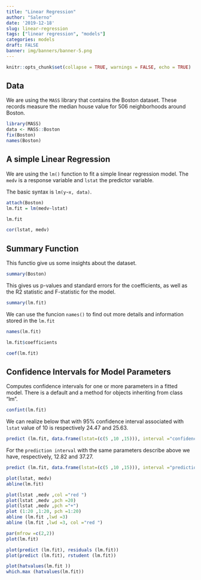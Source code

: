```yaml
---
title: "Linear Regression"
author: "Salerno"
date: '2019-12-18'
slug: linear-regression
tags: ["linear regression", "models"]
categories: models
draft: FALSE
banner: img/banners/banner-5.png
---
```


```r
knitr::opts_chunk$set(collapse = TRUE, warnings = FALSE, echo = TRUE)
```

## Data

We are using the `MASS` library that contains the Boston dataset. These records measure the median house value for 506 neighborhoods around Boston.

```r
library(MASS)
data <- MASS::Boston
fix(Boston)
names(Boston)

```

## A simple Linear Regression

We are using the `lm()` function to fit a simple linear regression model. The `medv` is a response variable and `lstat` the predictor variable.

The basic syntax is `lm(y~x, data)`.

```r

attach(Boston)
lm.fit = lm(medv~lstat)

lm.fit

cor(lstat, medv)

```

## Summary Function

This functio give us some insights about the dataset.


```r
summary(Boston)
```

This gives us p-values and standard errors for the coefficients, as well as the R2 statistic and F-statistic for the model.

```r
summary(lm.fit)
```

We can use the funcion `names()` to find out more details and information stored in the `lm.fit`

```r
names(lm.fit)

lm.fit$coefficients

coef(lm.fit)

```

## Confidence Intervals for Model Parameters

Computes confidence intervals for one or more parameters in a fitted model. There is a default and a method for objects inheriting from class "lm".

```r
confint(lm.fit)
```

We can realize below that with 95% confidence interval associated with `lstat` value of 10 is respectively 24.47 and 25.63.

```r
predict (lm.fit, data.frame(lstat=(c(5 ,10 ,15))), interval ="confidence")
```

For the `prediction interval` with the same parameters describe above we have, respectively, 12.82 and 37.27.

```r
predict (lm.fit, data.frame(lstat=(c(5 ,10 ,15))), interval ="prediction")
```

```r
plot(lstat, medv)
abline(lm.fit)
```

```r
plot(lstat ,medv ,col ="red ")
plot(lstat ,medv ,pch =20)
plot(lstat ,medv ,pch ="+")
plot (1:20 ,1:20, pch =1:20)
abline (lm.fit ,lwd =3)
abline (lm.fit ,lwd =3, col ="red ")
```

```r
par(mfrow =c(2,2))
plot(lm.fit)
```

```r
plot(predict (lm.fit), residuals (lm.fit))
plot(predict (lm.fit), rstudent (lm.fit))
```

```r
plot(hatvalues(lm.fit ))
which.max (hatvalues(lm.fit))
```

